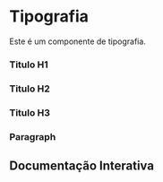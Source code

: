 

<Meta of={Story} />

# Tipografia

Este é um componente de tipografia.

### Titulo H1

<Canvas of={Story.TextHeadingH1} layout="centered" />

### Titulo H2

<Canvas of={Story.TextHeadingH2} layout="centered" />

### Titulo H3

<Canvas of={Story.TextHeadingH3} layout="centered" />

### Paragraph

<Canvas of={Story.TextParagraph} layout="centered" />

## Documentação Interativa

<Primary />
<Controls />